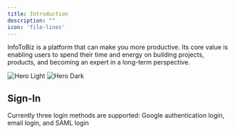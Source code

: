 ```yaml
---
title: Introduction
description: ""
icon: 'file-lines'
---
```


InfoToBiz is a platform that can make you more productive. Its core value is enabling users to spend their time and energy on building projects, products, and becoming an expert in a long-term perspective.

<img
  className="block dark:hidden rounded-2xl"
  src="/images/hero.png"
  alt="Hero Light"
/>
<img
  className="hidden dark:block rounded-2xl"
  src="/images/hero.png"
  alt="Hero Dark"
/>

## Sign-In

Currently three login methods are supported: Google authentication login, email login, and SAML login
